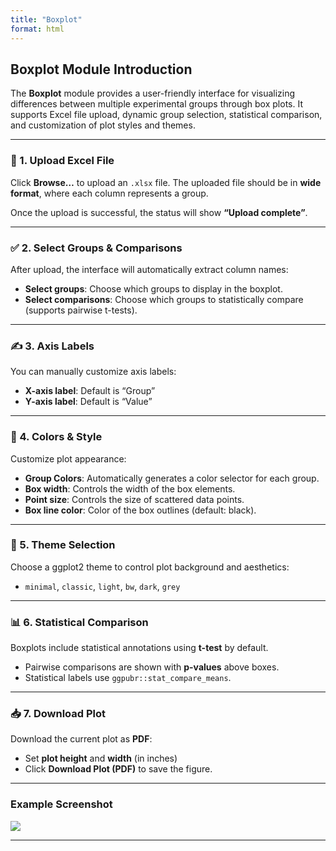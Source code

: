 ---
title: "Boxplot"
format: html
---

## Boxplot Module Introduction

The **Boxplot** module provides a user-friendly interface for visualizing differences between multiple experimental groups through box plots. It supports Excel file upload, dynamic group selection, statistical comparison, and customization of plot styles and themes.

---

### 📁 1. Upload Excel File

Click **Browse...** to upload an `.xlsx` file. The uploaded file should be in **wide format**, where each column represents a group.

Once the upload is successful, the status will show **"Upload complete"**.

---

### ✅ 2. Select Groups & Comparisons

After upload, the interface will automatically extract column names:

- **Select groups**: Choose which groups to display in the boxplot.
- **Select comparisons**: Choose which groups to statistically compare (supports pairwise t-tests).

---

### ✍️ 3. Axis Labels

You can manually customize axis labels:

- **X-axis label**: Default is "Group"
- **Y-axis label**: Default is "Value"

---

### 🎨 4. Colors & Style

Customize plot appearance:

- **Group Colors**: Automatically generates a color selector for each group.
- **Box width**: Controls the width of the box elements.
- **Point size**: Controls the size of scattered data points.
- **Box line color**: Color of the box outlines (default: black).

---

### 🌈 5. Theme Selection

Choose a ggplot2 theme to control plot background and aesthetics:

- `minimal`, `classic`, `light`, `bw`, `dark`, `grey`

---

### 📊 6. Statistical Comparison

Boxplots include statistical annotations using **t-test** by default.

- Pairwise comparisons are shown with **p-values** above boxes.
- Statistical labels use `ggpubr::stat_compare_means`.

---

### 📥 7. Download Plot

Download the current plot as **PDF**:

- Set **plot height** and **width** (in inches)
- Click **Download Plot (PDF)** to save the figure.

---

### Example Screenshot

![](https://pic1.imgdb.cn/item/68c82231c5157e1a8807fea2.png)

---


